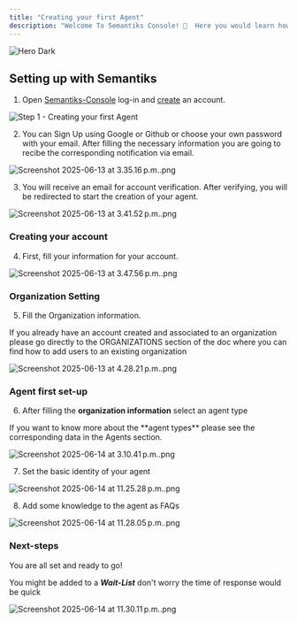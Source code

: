 ```yaml
---
title: "Creating your first Agent"
description: "Welcome To Semantiks Console! 🙌  Here you would learn how to use the Semantiks Console web-app including Agent Creation and Management, Dashboards and Conversations Analytics as well as external integrations to  various channels "
---
```


<img
  className="hidden dark:block"
  src="/logo/light.png"
  alt="Hero Dark"
/>

## Setting up with Semantiks

1. Open [Semantiks-Console](https://consola.semantiks.com/login) log-in and [create](https://consola.semantiks.com/signup) an account.

![Step 1 - Creating your first Agent](/images/creating-your-first-agent/step-1-creating-your-first-agent.png)

2. You can Sign Up using Google or Github or choose your own password with your email. After filling the necessary information you are going to recibe the corresponding notification via email.

![Screenshot 2025-06-13 at 3.35.16 p.m..png](/images/creating-your-first-agent/step-2-creating-your-first-agent.png)

3. You will receive an email for account verification. After verifying, you will be redirected to start the creation of your agent.

![Screenshot 2025-06-13 at 3.41.52 p.m..png](/images/Screenshot2025-06-13at3.41.52p.m..png)

### Creating your account

4. First, fill your information for your account.

![Screenshot 2025-06-13 at 3.47.56 p.m..png](/images/Screenshot2025-06-13at3.47.56p.m..png)

### Organization Setting

5. Fill the Organization information.

<Note>
  If you already have an account created and associated to an organization please go directly to the ORGANIZATIONS section of the doc where you can find how to add users to an existing organization
</Note>

![Screenshot 2025-06-13 at 4.28.21 p.m..png](/images/Screenshot2025-06-13at4.28.21p.m..png)

### Agent first set-up

6. After filling the **organization information** select an agent type

<Note>
  If you want to know more about the **agent types** please see the corresponding data in the Agents section.
</Note>

![Screenshot 2025-06-14 at 3.10.41 p.m..png](/images/Screenshot2025-06-14at3.10.41p.m..png)

7. Set the basic identity of your agent

![Screenshot 2025-06-14 at 11.25.28 p.m..png](/images/Screenshot2025-06-14at11.25.28p.m..png)

8. Add some knowledge to the agent as FAQs

![Screenshot 2025-06-14 at 11.28.05 p.m..png](/images/Screenshot2025-06-14at11.28.05p.m..png)

### Next-steps

You are all set and ready to go\!

<Note>You might be added to a **_Wait-List_**  don't worry the time of response would be quick</Note>


![Screenshot 2025-06-14 at 11.30.11 p.m..png](/images/Screenshot2025-06-14at11.30.11p.m..png)